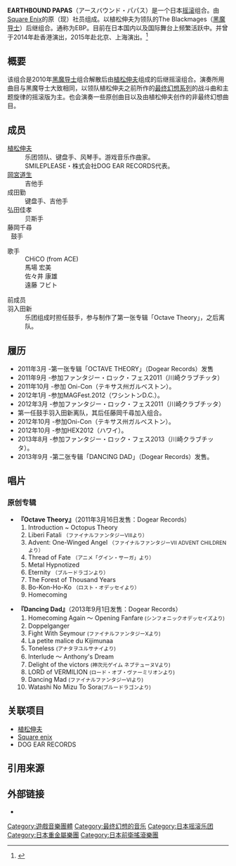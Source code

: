 {{expand|time=2015-12-20T10:31:05+00:00}}
{{NoteTA
| G1 = Square Enix
}}

'''EARTHBOUND PAPAS'''（アースバウンド・パパス）是一个日本[[摇滚|摇滚]]组合。由[[Square_Enix|Square Enix]]的原（现）社员组成。以植松伸夫为领队的The Blackmages（[[黑魔导士|黑魔导士]]）后继组合。通称为EBP。目前在日本国内以及国际舞台上频繁活跃中。并曾于2014年赴香港演出，2015年赴北京、上海演出。<ref>{{Cite web |url=http://news.mtime.com/2015/11/08/1548668.html |title=《最终幻想》音乐会将在京沪举办 配乐大师植松伸夫亲临参与演奏 时光网 |accessdate=2015-12-19 |archive-date=2015-12-22 |archive-url=https://web.archive.org/web/20151222162608/http://news.mtime.com/2015/11/08/1548668.html |dead-url=no }}</ref>

== 概要 ==

该组合是2010年[[黑魔导士|黑魔导士]]组合解散后由[[植松伸夫|植松伸夫]]组成的后继摇滚组合。演奏所用曲目与黑魔导士大致相同，以领队植松伸夫之前所作的[[最终幻想系列|最终幻想系列]]的战斗曲和主题旋律的摇滚版为主。也会演奏一些原创曲目以及由植松伸夫创作的非最终幻想曲目。

== 成员 ==

; [[植松伸夫|植松伸夫]]
: 乐团领队、键盘手、风琴手。游戏音乐作曲家。
: SMILEPLEASE・株式会社DOG EAR RECORDS代表。
; [[岡宮道生|岡宮道生]]
: 吉他手
; 成田勤
: 键盘手、吉他手
; 弘田佳孝
: 贝斯手
; 藤岡千尋
;   鼓手

; 歌手
: CHiCO (from ACE)
: 馬場 宏美
: 佐々井 康雄
: 遠藤 フビト 

; 前成员
; 羽入田新
: 乐团组成时担任鼓手，参与制作了第一张专辑「Octave Theory」，之后离队。

== 履历 ==

* 2011年3月 -第一张专辑「OCTAVE THEORY」（Dogear Records）发售
* 2011年9月 -参加ファンタジー・ロック・フェス2011（川崎クラブチッタ）
* 2011年10月 -参加 Oni-Con（テキサス州ガルベストン）。
* 2012年1月 -参加MAGFest.2012（ワシントンD.C.）。
* 2012年3月 -参加ファンタジー・ロック・フェス2011（川崎クラブチッタ）
* 第一任鼓手羽入田新离队，其后任藤岡千尋加入组合。
* 2012年10月 -参加Oni-Con（テキサス州ガルベストン）。
* 2012年10月 -参加HEX2012（ハワイ）。
* 2013年8月 -参加ファンタジー・ロック・フェス2013（川崎クラブチッタ）。
* 2013年9月 -第二张专辑「DANCING DAD」（Dogear Records）发售。

== 唱片 ==

=== 原创专辑 ===

* '''『Octave Theory』'''（2011年3月16日发售：Dogear Records）
*# Introduction ~ Octopus Theory
*# Liberi Fatali <small>（ファイナルファンタジーVIIIより）</small>
*# Advent: One-Winged Angel <small>（ファイナルファンタジーVII ADVENT CHILDRENより）</small>
*# Thread of Fate <small>（アニメ「グイン・サーガ」より）</small>
*# Metal Hypnotized
*# Eternity <small>（ブルードラゴンより）</small>
*# The Forest of Thousand Years
*# Bo-Kon-Ho-Ko <small>（ロスト・オデッセイより）</small>
*# Homecoming

* '''『Dancing Dad』'''（2013年9月1日发售：Dogear Records）
*# Homecoming Again ～ Opening Fanfare<small> (シンフォニックオデッセイズより)</small>
*# Doppelganger
*# Fight With Seymour <small>(ファイナルファンタジーXより)</small>
*# La petite malice du Kijimunaa
*# Toneless <small>(アナタヲユルサナイより)</small>
*# Interlude ～ Anthony's Dream
*# Delight of the victors <small>(神次元ゲイム ネプテューヌVより)</small>
*# LORD of VERMILION <small>(ロード・オブ・ヴァーミリオンより)</small>
*# Dancing Mad <small>(ファイナルファンタジーVIより)</small>
*# Watashi No Mizu To Sora<small>(ブルードラゴンより)</small>

== 关联项目 ==

* [[植松伸夫|植松伸夫]]
* [[史克威尔艾尼克斯|Square enix]]
* DOG EAR RECORDS

== 引用来源 ==
{{reflist}}

== 外部链接 ==

* {{Official|dogearrecords.com/Earthbound_Papas}}

{{DEFAULTSORT:Earthbound Papas}}
[[Category:遊戲音樂團體|Category:遊戲音樂團體]]
[[Category:最终幻想的音乐|Category:最终幻想的音乐]]
[[Category:日本摇滚乐团|Category:日本摇滚乐团]]
[[Category:日本重金屬樂團|Category:日本重金屬樂團]]
[[Category:日本前衛搖滾樂團|Category:日本前衛搖滾樂團]]
